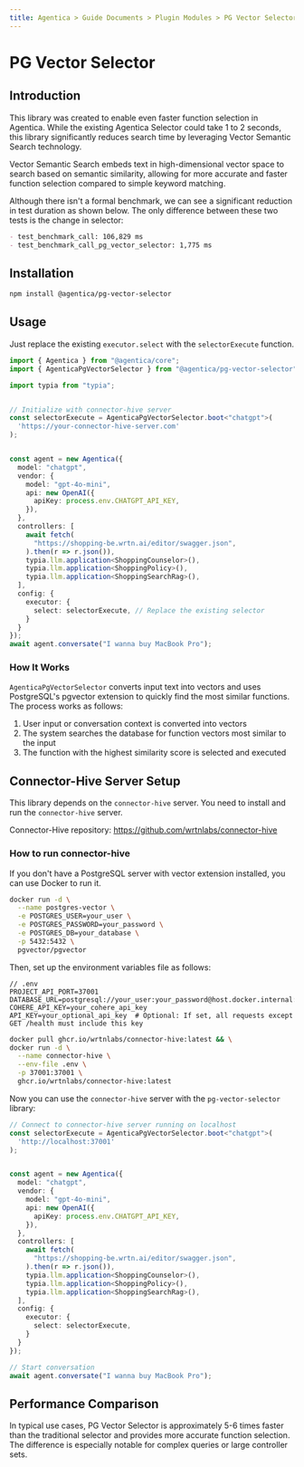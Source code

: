```yaml
---
title: Agentica > Guide Documents > Plugin Modules > PG Vector Selector
---
```


# PG Vector Selector

## Introduction
This library was created to enable even faster function selection in Agentica. While the existing Agentica Selector could take 1 to 2 seconds, this library significantly reduces search time by leveraging Vector Semantic Search technology.

Vector Semantic Search embeds text in high-dimensional vector space to search based on semantic similarity, allowing for more accurate and faster function selection compared to simple keyword matching.

Although there isn't a formal benchmark, we can see a significant reduction in test duration as shown below. The only difference between these two tests is the change in selector:

```md filename="Test Result"
- test_benchmark_call: 106,829 ms
- test_benchmark_call_pg_vector_selector: 1,775 ms
```

## Installation

```bash copy
npm install @agentica/pg-vector-selector
```

## Usage

Just replace the existing `executor.select` with the `selectorExecute` function.

```typescript copy
import { Agentica } from "@agentica/core";
import { AgenticaPgVectorSelector } from "@agentica/pg-vector-selector";

import typia from "typia";


// Initialize with connector-hive server
const selectorExecute = AgenticaPgVectorSelector.boot<"chatgpt">(
  'https://your-connector-hive-server.com'
);


const agent = new Agentica({
  model: "chatgpt",
  vendor: {
    model: "gpt-4o-mini",
    api: new OpenAI({
      apiKey: process.env.CHATGPT_API_KEY,
    }),
  },
  controllers: [
    await fetch(
      "https://shopping-be.wrtn.ai/editor/swagger.json",
    ).then(r => r.json()),
    typia.llm.application<ShoppingCounselor>(),
    typia.llm.application<ShoppingPolicy>(),
    typia.llm.application<ShoppingSearchRag>(),
  ],
  config: {
    executor: {
      select: selectorExecute, // Replace the existing selector
    }
  }
});
await agent.conversate("I wanna buy MacBook Pro");
```

### How It Works
`AgenticaPgVectorSelector` converts input text into vectors and uses PostgreSQL's pgvector extension to quickly find the most similar functions. The process works as follows:

1. User input or conversation context is converted into vectors
2. The system searches the database for function vectors most similar to the input
3. The function with the highest similarity score is selected and executed

## Connector-Hive Server Setup

This library depends on the `connector-hive` server. You need to install and run the `connector-hive` server.

Connector-Hive repository: https://github.com/wrtnlabs/connector-hive

### How to run connector-hive

If you don't have a PostgreSQL server with vector extension installed, you can use Docker to run it.

```bash copy
docker run -d \
  --name postgres-vector \
  -e POSTGRES_USER=your_user \
  -e POSTGRES_PASSWORD=your_password \
  -e POSTGRES_DB=your_database \
  -p 5432:5432 \
  pgvector/pgvector
```

Then, set up the environment variables file as follows:

```env copy
// .env
PROJECT_API_PORT=37001
DATABASE_URL=postgresql://your_user:your_password@host.docker.internal:5432/your_database
COHERE_API_KEY=your_cohere_api_key
API_KEY=your_optional_api_key  # Optional: If set, all requests except GET /health must include this key
```

```bash copy
docker pull ghcr.io/wrtnlabs/connector-hive:latest && \
docker run -d \
  --name connector-hive \
  --env-file .env \
  -p 37001:37001 \
  ghcr.io/wrtnlabs/connector-hive:latest
```

Now you can use the `connector-hive` server with the `pg-vector-selector` library:

```typescript filename="src/main.ts" copy
// Connect to connector-hive server running on localhost
const selectorExecute = AgenticaPgVectorSelector.boot<"chatgpt">(
  'http://localhost:37001'
);


const agent = new Agentica({
  model: "chatgpt",
  vendor: {
    model: "gpt-4o-mini",
    api: new OpenAI({
      apiKey: process.env.CHATGPT_API_KEY,
    }),
  },
  controllers: [
    await fetch(
      "https://shopping-be.wrtn.ai/editor/swagger.json",
    ).then(r => r.json()),
    typia.llm.application<ShoppingCounselor>(),
    typia.llm.application<ShoppingPolicy>(),
    typia.llm.application<ShoppingSearchRag>(),
  ],
  config: {
    executor: {
      select: selectorExecute,
    }
  }
});

// Start conversation
await agent.conversate("I wanna buy MacBook Pro");
```

## Performance Comparison

In typical use cases, PG Vector Selector is approximately 5-6 times faster than the traditional selector and provides more accurate function selection. The difference is especially notable for complex queries or large controller sets.

